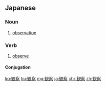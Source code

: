 ==Japanese==
{{ja-kanjitab|かん|さつ|yomi=on}}

===Noun===
{{ja-noun|かんさつ}}

# [[observation]]

===Verb===
{{ja-verb-suru|かんさつ|tr=trans}}

# [[observe]]

====Conjugation====
{{ja-suru|かんさつ}}

[[ko:観察]]
[[hu:観察]]
[[mg:観察]]
[[ja:観察]]
[[chr:観察]]
[[zh:観察]]